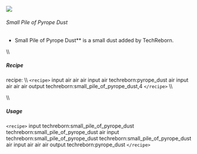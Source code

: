 ![](/mods/techreborn/small_pile_of_pyrope_dust.png)

###### Small Pile of Pyrope Dust

- Small Pile of Pyrope Dust** is a small dust added by
        TechReborn.

\\\\

##### Recipe

<Mcitem id="minecraft:crafting_table"/> recipe: \\\\
`<recipe>` input air air air input air techreborn:pyrope_dust air
input air air air output techreborn:small_pile_of_pyrope_dust,4
`</recipe>` \\\\

\\\\

##### Usage

`<recipe>` input techreborn:small_pile_of_pyrope_dust
techreborn:small_pile_of_pyrope_dust air input
techreborn:small_pile_of_pyrope_dust
techreborn:small_pile_of_pyrope_dust air input air air air output
techreborn:pyrope_dust `</recipe>`

